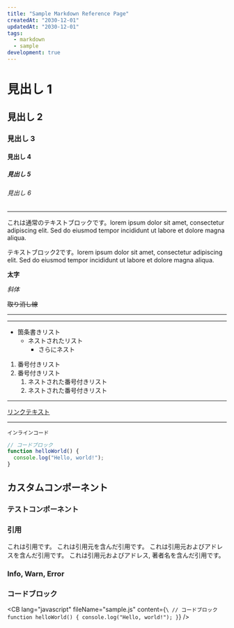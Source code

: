 ```yaml
---
title: "Sample Markdown Reference Page"
createdAt: "2030-12-01"
updatedAt: "2030-12-01"
tags:
  - markdown
  - sample
development: true
---
```


# 見出し 1

## 見出し 2

### 見出し 3

#### 見出し 4

##### 見出し 5

###### 見出し 6

---

これは通常のテキストブロックです。lorem ipsum dolor sit amet, consectetur adipiscing elit. Sed do eiusmod tempor incididunt ut labore et dolore magna aliqua.

テキストブロック2です。lorem ipsum dolor sit amet, consectetur adipiscing elit. Sed do eiusmod tempor incididunt ut labore et dolore magna aliqua.

**太字**

_斜体_

~~取り消し線~~

---

---

- 箇条書きリスト
  - ネストされたリスト
    - さらにネスト

1. 番号付きリスト
2. 番号付きリスト
   1. ネストされた番号付きリスト
   2. ネストされた番号付きリスト

---

[リンクテキスト](https://example.com)

---

`インラインコード`

```javascript
// コードブロック
function helloWorld() {
  console.log("Hello, world!");
}
```

## カスタムコンポーネント

### テストコンポーネント

<Test />

### 引用

<BQ> これは引用です。</BQ>
<BQ source="aaaa"> これは引用元を含んだ引用です。</BQ>
<BQ source="aaaa" sourceAddr="http://github.com">
  これは引用元およびアドレスを含んだ引用です。
</BQ>
<BQ source="aaaa" sourceAddr="http://github.com" author="John Doe">
  これは引用元およびアドレス, 著者名を含んだ引用です。
</BQ>

### Info, Warn, Error

<Info message="This is information message." />

<Caution message="This is caution message." />

### コードブロック

<CB
  lang="javascript"
  fileName="sample.js"
  content={`\
  // コードブロック
  function helloWorld() {
    console.log("Hello, world!");
  }`}
/>
